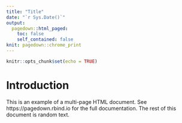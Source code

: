 ```yaml
---
title: "Title"
date: "`r Sys.Date()`"
output:
  pagedown::html_paged:
    toc: false
    self_contained: false
knit: pagedown::chrome_print
---
```


```r
knitr::opts_chunk$set(echo = TRUE)
```

# Introduction

This is an example of a multi-page HTML document. See https://pagedown.rbind.io for the full documentation. The rest of this document is random text.

